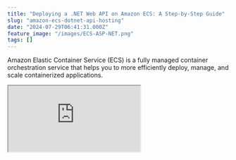 ```yaml
---
title: "Deploying a .NET Web API on Amazon ECS: A Step-by-Step Guide"
slug: "amazon-ecs-dotnet-api-hosting"
date: "2024-07-29T06:41:31.000Z"
feature_image: "/images/ECS-ASP-NET.png"
tags: []
---
```


Amazon Elastic Container Service (ECS) is a fully managed container orchestration service that helps you to more efficiently deploy, manage, and scale containerized applications.

<div>
<iframe src="https://www.youtube.com/embed/C8cyryjYn8I?feature=oembed" />
</div>

In this post, we will explore some key components of ECS, including task definitions, tasks, services, clusters, etc.

We will deploy a simple ASP NET Web API application to ECS using Visual Studio and the AWS Toolkit.

Thank you AWS for sponsoring this post in the [ECS Series](__GHOST_URL__/blog/tag/ecs/).

ECS Core Concepts
-----------------

**Docker Image:** A lightweight, standalone package containing everything needed to run the software, including code, runtime, libraries, and system tools. Images are usually hosted in ECR when using ECS.

**ECR:** Amazon Elastic Container Registry (Amazon ECR) is a secure, scalable, and reliable AWS-managed container image registry service.

**Task Definition:** A blueprint specifying how to run containers, including which Docker images to use, CPU and memory requirements, networking, and other configuration details.

**Task:** An instantiation of a Task Definition, representing a running container or set of containers.

![](/images/image-26.png)

Core Concepts of ECS and how they are related

**Service:** A configuration that maintains a specified number of tasks running simultaneously, providing features like auto-scaling and load balancing.

**Load Balancer:** A component that distributes incoming traffic across multiple tasks to ensure high availability and improved performance.

**ECS Cluster:** A logical grouping of EC2 instances or Fargate resources where tasks are run.

Deploying ASP NET API to ECS
----------------------------

Deploying an application to ECS is the best way to see how all of its core components are set up and work together.

Let's deploy a simple ASP NET Web API application to ECS.

We will set up multiple instances (3 in this case) of the API, with a load balancer in the front to route traffic to one of the instances.

We will use AWS Fargate instances to host and run our APIs. This makes it easy to run the applications without managing any EC2 instances yourself.

### Deploying To ECS From Visual Studio using AWS Toolkit

The AWS Toolkit is the easiest way to deploy a .NET application to ECS. The toolkit is available for all popular IDEs.

⚠️

__Use build/deploy pipelines to deploy code to your ECS instances in real-world apps.__

For this article, I will use the AWS Toolkit from Visual Studio.

Once you have the toolkit installed, right-click on your project. In this case, I have a default ASP NET Web API application.

Choose 'Publish to AWS...' option to deploy to ECS.

![](/images/image-15.png)

Publish to AWS option to deploy ASP NET API to ECS Fargate from within Visual Studio

Ensure your local environment has the appropriate credentials to talk to your AWS account.

Check out [AWS Free Tier](https://aws.amazon.com/free), if you don't have an AWS account. I highly recommend following along with the post to learn ECS better.

[

Learn How To Manage Credentials When Building .NET Application on AWS

Learn different ways to set up and manage credentials and sensitive information when building .NET applications on AWS. We will also touch upon some of the tools and utilities that I have set up on my local development machine to make working with AWS easier.

![](/images/logo-512x512.png)Rahul NathRahul Pulikkot Nath

![](/images/secure-key.jpg)

](__GHOST_URL__/blog/amazon-credentials-dotnet/)

Choose ASP NET Core App to Amazon ECS using the AWS Fargate option from the list presented to deploy the API to ECS.

![](/images/image-17.png)

Visual Studio AWS Toolkit deploy ASP NET to ECS Fargate

The Toolkit also provides an option to Edit the default settings using the Edit Settings button.

We need to provide a valid health check endpoint URL in the settings. We first need to enable health checks in our ASP NET application.

    builder.Services.AddHealthChecks();
    
    var app = builder.Build();
    
    app.MapHealthChecks("/healthz");

Add the above code to your `Program.cs` to enable health check endpoints. This add an endpoint at the `/healthz` URL.

Let's update the ECS publish settings and provide the Health Check endpoint we just added, as shown below.

![](/images/image-18.png)

Visual Studio AWS Toolkit specify health check endpoint for ECS Fargate cluster

This is the URL that ECS will use to poll a deployed instance of our application to ensure that it is up and running successfully. If a valid response is not received, ECS will automatically kill the instance and recreate a new one.

Click Publish.

This publishes our API application to ECS. You can see the different steps involved in the publishing.

![](/images/image-20.png)

Visual Studio AWS Toolkit status of deploying .NET API to ECS with Fargate

You can also see the Cloudformation template deploy progress in your AWS account, while the application is being published as shown below.

![](/images/image-19.png)

Status of the CloudFormation template being run as part of the CDK deploy step from AWS Toolkit

Once the deployment is complete, you can navigate to the load balancer URL, also shown in the Visual Studio publish UI output section (highlighted above in the image).

### Exploring the Deployed ECS solution in AWS Console

Navigate to Elastic Container Service in your AWS Console.

Here, we can find our deployed ECS Cluster and the associated resources.

AWS provides a view from the Clusters, which lists the Services running in the Cluster.

Below, you can see our cluster with one service that is running.

![](/images/image-21.png)

ECS Cluster details with 1 service running.

The service has three tasks running inside that, which is the default count that the Visual Studio AWS Toolkit sets for the `DesiredCount` of tasks.

This means three instances of that task definition are running inside our cluster.

Navigating into the Services reveals more details, such as the load balancer attached to the service and the tasks running as part of it.

![](/images/image-22.png)

Details of the Service running in our ECS cluster, which has the load balancer attached to it.

You can also see that the Tasks are running on Fargate instances.

![](/images/image-23.png)

Tasks running as part of the ECS service, which all points to the same Task Definition file.

All three tasks have the exact Task definition, which defines which docker image it runs, its memory and CPU size, etc, as shown below.

![](/images/image-24.png)

Task Definition showing the memory, CPU, the docker image used etc.

If any task instance faults or becomes unresponsive, ECS will automatically terminate it and bring up a new instance from our task definition.

_PS: Make sure to delete all resources that the Toolkit created so that you don't use up all your free account limits or unnecessarily spend money._

![](/images/image-25.png)

Clean up all resources created by deleting the entire CloudFormation stack.